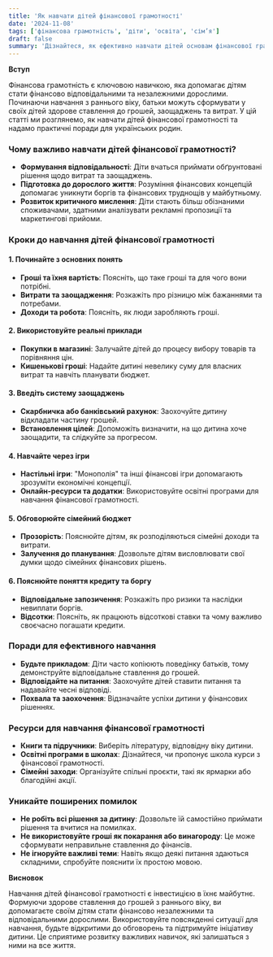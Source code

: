 ```yaml
---
title: 'Як навчати дітей фінансової грамотності'
date: '2024-11-08'
tags: ['фінансова грамотність', 'діти', 'освіта', 'сім’я']
draft: false
summary: 'Дізнайтеся, як ефективно навчати дітей основам фінансової грамотності. Поради для українських батьків щодо виховання фінансово свідомих дітей.'
---
```


**Вступ**

Фінансова грамотність є ключовою навичкою, яка допомагає дітям стати фінансово відповідальними та незалежними дорослими. Починаючи навчання з раннього віку, батьки можуть сформувати у своїх дітей здорове ставлення до грошей, заощаджень та витрат. У цій статті ми розглянемо, як навчати дітей фінансової грамотності та надамо практичні поради для українських родин.

### Чому важливо навчати дітей фінансової грамотності?

- **Формування відповідальності**: Діти вчаться приймати обґрунтовані рішення щодо витрат та заощаджень.
- **Підготовка до дорослого життя**: Розуміння фінансових концепцій допомагає уникнути боргів та фінансових труднощів у майбутньому.
- **Розвиток критичного мислення**: Діти стають більш обізнаними споживачами, здатними аналізувати рекламні пропозиції та маркетингові прийоми.

### Кроки до навчання дітей фінансової грамотності

#### 1. Починайте з основних понять

- **Гроші та їхня вартість**: Поясніть, що таке гроші та для чого вони потрібні.
- **Витрати та заощадження**: Розкажіть про різницю між бажаннями та потребами.
- **Доходи та робота**: Поясніть, як люди заробляють гроші.

#### 2. Використовуйте реальні приклади

- **Покупки в магазині**: Залучайте дітей до процесу вибору товарів та порівняння цін.
- **Кишенькові гроші**: Надайте дитині невелику суму для власних витрат та навчіть планувати бюджет.

#### 3. Введіть систему заощаджень

- **Скарбничка або банківський рахунок**: Заохочуйте дитину відкладати частину грошей.
- **Встановлення цілей**: Допоможіть визначити, на що дитина хоче заощадити, та слідкуйте за прогресом.

#### 4. Навчайте через ігри

- **Настільні ігри**: "Монополія" та інші фінансові ігри допомагають зрозуміти економічні концепції.
- **Онлайн-ресурси та додатки**: Використовуйте освітні програми для навчання фінансової грамотності.

#### 5. Обговорюйте сімейний бюджет

- **Прозорість**: Пояснюйте дітям, як розподіляються сімейні доходи та витрати.
- **Залучення до планування**: Дозвольте дітям висловлювати свої думки щодо сімейних фінансових рішень.

#### 6. Пояснюйте поняття кредиту та боргу

- **Відповідальне запозичення**: Розкажіть про ризики та наслідки невиплати боргів.
- **Відсотки**: Поясніть, як працюють відсоткові ставки та чому важливо своєчасно погашати кредити.

### Поради для ефективного навчання

- **Будьте прикладом**: Діти часто копіюють поведінку батьків, тому демонструйте відповідальне ставлення до грошей.
- **Відповідайте на питання**: Заохочуйте дітей ставити питання та надавайте чесні відповіді.
- **Похвала та заохочення**: Відзначайте успіхи дитини у фінансових рішеннях.

### Ресурси для навчання фінансової грамотності

- **Книги та підручники**: Виберіть літературу, відповідну віку дитини.
- **Освітні програми в школах**: Дізнайтеся, чи пропонує школа курси з фінансової грамотності.
- **Сімейні заходи**: Організуйте спільні проєкти, такі як ярмарки або благодійні акції.

### Уникайте поширених помилок

- **Не робіть всі рішення за дитину**: Дозвольте їй самостійно приймати рішення та вчитися на помилках.
- **Не використовуйте гроші як покарання або винагороду**: Це може сформувати неправильне ставлення до фінансів.
- **Не ігноруйте важливі теми**: Навіть якщо деякі питання здаються складними, спробуйте пояснити їх простою мовою.

**Висновок**

Навчання дітей фінансової грамотності є інвестицією в їхнє майбутнє. Формуючи здорове ставлення до грошей з раннього віку, ви допомагаєте своїм дітям стати фінансово незалежними та відповідальними дорослими. Використовуйте повсякденні ситуації для навчання, будьте відкритими до обговорень та підтримуйте ініціативу дитини. Це сприятиме розвитку важливих навичок, які залишаться з ними на все життя.
